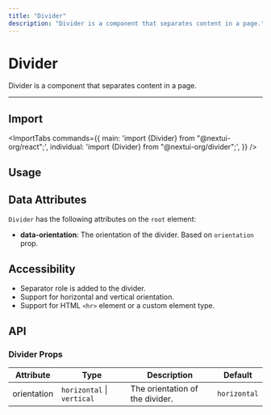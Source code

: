 ```yaml
---
title: "Divider"
description: "Divider is a component that separates content in a page."
---
```



# Divider

Divider is a component that separates content in a page.

<ComponentLinks component="divider" reactAriaHook="useSeparator" />

---

## Import

<ImportTabs
  commands={{
    main: 'import {Divider} from "@nextui-org/react";',
    individual: 'import {Divider} from "@nextui-org/divider";',
  }}
/>

## Usage

<CodeDemo title="Usage" files={dividerContent.usage} />

<Spacer y={4}/>  

## Data Attributes

`Divider` has the following attributes on the `root` element:

- **data-orientation**:
  The orientation of the divider. Based on `orientation` prop.

<Spacer y={4}/>  

## Accessibility

- Separator role is added to the divider.
- Support for horizontal and vertical orientation.
- Support for HTML `<hr>` element or a custom element type.

<Spacer y={4}/>  

## API

### Divider Props

| Attribute   | Type                       | Description                     | Default      |
| ----------- | -------------------------- | ------------------------------- | ------------ |
| orientation | `horizontal` \| `vertical` | The orientation of the divider. | `horizontal` |
